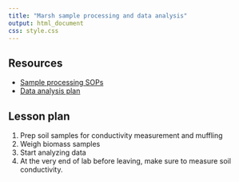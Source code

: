 ```yaml
---
title: "Marsh sample processing and data analysis"
output: html_document
css: style.css
---
```


## Resources

* [Sample processing SOPs](https://docs.google.com/document/d/1M4OE7BUvFNgn0N8We2H8loJPctRDLbZeynfFM61EwkY/edit)
* [Data analysis plan](https://docs.google.com/document/d/1luYoEiBnboI7aX82ujeBvYRhvYvfmb4EKP9LFWJQ7Hk/edit#heading=h.rv1jr91net8v)

## Lesson plan

1. Prep soil samples for conductivity measurement and muffling
2. Weigh biomass samples
3. Start analyzing data
4. At the very end of lab before leaving, make sure to measure soil conductivity.
